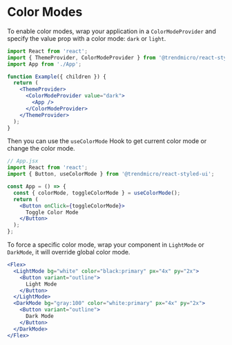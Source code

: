 # Color Modes

To enable color modes, wrap your application in a `ColorModeProvider` and specify the value prop with a color mode: `dark` or `light`.

```jsx disabled
import React from 'react';
import { ThemeProvider, ColorModeProvider } from '@trendmicro/react-styled-ui';
import App from './App';

function Example({ children }) {
  return (
    <ThemeProvider>
      <ColorModeProvider value="dark">
        <App />
      </ColorModeProvider>
    </ThemeProvider>
  );
}
```

Then you can use the `useColorMode` Hook to get current color mode or change the color mode.

```jsx disabled
// App.jsx
import React from 'react';
import { Button, useColorMode } from '@trendmicro/react-styled-ui';

const App = () => {
  const { colorMode, toggleColorMode } = useColorMode();
  return (
    <Button onClick={toggleColorMode}>
      Toggle Color Mode
    </Button>
  );
};
```

To force a specific color mode, wrap your component in `LightMode` or `DarkMode`, it will override global color mode.

```jsx
<Flex>
  <LightMode bg="white" color="black:primary" px="4x" py="2x">
    <Button variant="outline">
      Light Mode
    </Button>
  </LightMode>
  <DarkMode bg="gray:100" color="white:primary" px="4x" py="2x">
    <Button variant="outline">
      Dark Mode
    </Button>
  </DarkMode>
</Flex>
```

